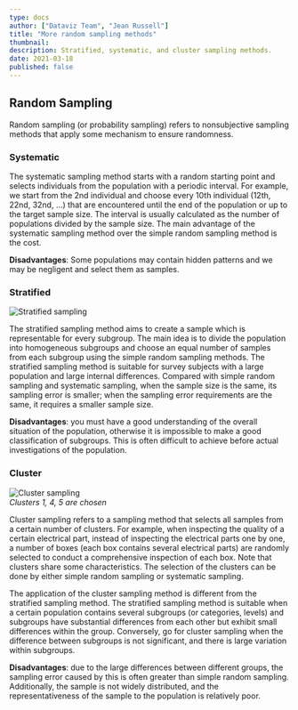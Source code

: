 ```yaml
---
type: docs
author: ["Dataviz Team", "Jean Russell"]
title: "More random sampling methods"
thumbnail: 
description: Stratified, systematic, and cluster sampling methods.
date: 2021-03-18
published: false
---  
```


## Random Sampling
Random sampling (or probability sampling) refers to nonsubjective sampling methods that apply some mechanism to ensure randomness. 
 
### Systematic
The systematic sampling method starts with a random starting point and selects individuals from the population with a periodic interval. For example, we start from the 2nd individual and choose every 10th individual (12th, 22nd, 32nd, ...) that are encountered until the end of the population or up to the target sample size. The interval is usually calculated as the number of populations divided by the sample size. The main advantage of the systematic sampling method over the simple random sampling method is the cost.
 
**Disadvantages**: Some populations may contain hidden patterns and we may be negligent and select them as samples.
 
### Stratified

![Stratified sampling](./stratified.png)  

The stratified sampling method aims to create a sample which is representable for every subgroup. The main idea is to divide the population into homogeneous subgroups and choose an equal number of samples from each subgroup using the simple random sampling methods. The stratified sampling method is suitable for survey subjects with a large population and large internal differences. Compared with simple random sampling and systematic sampling, when the sample size is the same, its sampling error is smaller; when the sampling error requirements are the same, it requires a smaller sample size.  

**Disadvantages**: you must have a good understanding of the overall situation of the population, otherwise it is impossible to make a good classification of subgroups. This is often difficult to achieve before actual investigations of the population.
 
### Cluster

![Cluster sampling](./cluster.png)  
*Clusters 1, 4, 5 are chosen*  

Cluster sampling refers to a sampling method that selects all samples from a certain number of clusters. For example, when inspecting the quality of a certain electrical part, instead of inspecting the electrical parts one by one, a number of boxes (each box contains several electrical parts) are randomly selected to conduct a comprehensive inspection of each box. Note that clusters share some characteristics. The selection of the clusters can be done by either simple random sampling or systematic sampling.
 
The application of the cluster sampling method is different from the stratified sampling method.
The stratified sampling method is suitable when a certain population contains several subgroups (or categories, levels) and subgroups have substantial differences from each other but exhibit small differences within the group. Conversely, go for cluster sampling when the difference between subgroups is not significant, and there is large variation within subgroups.
 
**Disadvantages**: due to the large differences between different groups, the sampling error caused by this is often greater than simple random sampling. Additionally, the sample is not widely distributed, and the representativeness of the sample to the population is relatively poor.  